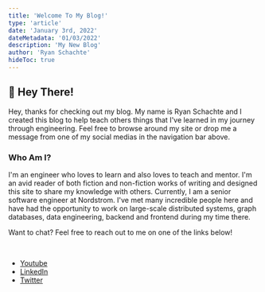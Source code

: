 ```yaml
---
title: 'Welcome To My Blog!'
type: 'article'
date: 'January 3rd, 2022'
dateMetadata: '01/03/2022'
description: 'My New Blog'
author: 'Ryan Schachte'
hideToc: true
---
```


## 👋 Hey There!

Hey, thanks for checking out my blog. My name is Ryan Schachte and I created this blog to help teach others things that I've learned in my journey through engineering.
Feel free to browse around my site or drop me a message from one of my social medias in the navigation bar above.

### Who Am I?

I'm an engineer who loves to learn and also loves to teach and mentor. I'm an avid reader of both fiction and non-fiction works of writing and designed this site to share my knowledge with others.
Currently, I am a senior software engineer at Nordstrom. I've met many incredible people here and have had the opportunity to work on large-scale distributed systems, graph databases, data engineering, backend and frontend during my time there.

Want to chat? Feel free to reach out to me on one of the links below!

<br/>

- [Youtube](https://youtube.com/TheSimpleEngineer)
- [LinkedIn](https://linkedin.com/in/schachte)
- [Twitter](https://twitter.com/thesimpengineer)
